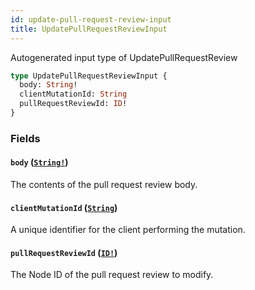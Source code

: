```yaml
---
id: update-pull-request-review-input
title: UpdatePullRequestReviewInput
---
```


Autogenerated input type of UpdatePullRequestReview

```graphql
type UpdatePullRequestReviewInput {
  body: String!
  clientMutationId: String
  pullRequestReviewId: ID!
}
```

### Fields

#### `body` ([`String!`](/docs/api/scalars/string))

The contents of the pull request review body.

#### `clientMutationId` ([`String`](/docs/api/scalars/string))

A unique identifier for the client performing the mutation.

#### `pullRequestReviewId` ([`ID!`](/docs/api/scalars/id))

The Node ID of the pull request review to modify.
